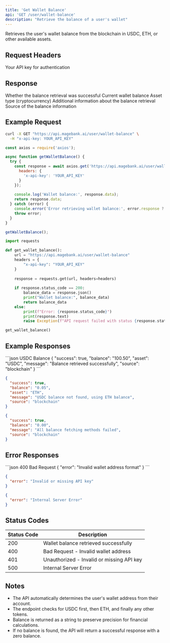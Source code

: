 ```yaml
---
title: 'Get Wallet Balance'
api: 'GET /user/wallet-balance'
description: "Retrieve the balance of a user's wallet"
---
```


Retrieves the user's wallet balance from the blockchain in USDC, ETH, or other available assets.

## Request Headers

<ParamField header="x-api-key" type="string" required>
  Your API key for authentication
</ParamField>

## Response

<ResponseField name="success" type="boolean">
  Whether the balance retrieval was successful
</ResponseField>

<ResponseField name="balance" type="string">
  Current wallet balance
</ResponseField>

<ResponseField name="asset" type="string">
  Asset type (cryptocurrency)
</ResponseField>

<ResponseField name="message" type="string">
  Additional information about the balance retrieval
</ResponseField>

<ResponseField name="source" type="string">
  Source of the balance information
</ResponseField>

## Example Request

<CodeGroup>

```bash cURL
curl -X GET "https://api.magebank.ai/user/wallet-balance" \
  -H "x-api-key: YOUR_API_KEY"
```

```javascript Node.js
const axios = require('axios');

async function getWalletBalance() {
  try {
    const response = await axios.get('https://api.magebank.ai/user/wallet-balance', {
      headers: {
        'x-api-key': 'YOUR_API_KEY'
      }
    });
    
    console.log('Wallet balance:', response.data);
    return response.data;
  } catch (error) {
    console.error('Error retrieving wallet balance:', error.response ? error.response.data : error.message);
    throw error;
  }
}

getWalletBalance();
```

```python Python
import requests

def get_wallet_balance():
    url = "https://api.magebank.ai/user/wallet-balance"
    headers = {
        "x-api-key": "YOUR_API_KEY"
    }
    
    response = requests.get(url, headers=headers)
    
    if response.status_code == 200:
        balance_data = response.json()
        print("Wallet balance:", balance_data)
        return balance_data
    else:
        print(f"Error: {response.status_code}")
        print(response.text)
        raise Exception(f"API request failed with status {response.status_code}")

get_wallet_balance()
```

</CodeGroup>

## Example Responses

<ResponseExample>
```json USDC Balance
{
  "success": true,
  "balance": "100.50",
  "asset": "USDC",
  "message": "Balance retrieved successfully",
  "source": "blockchain"
}
```

```json ETH Balance
{
  "success": true,
  "balance": "0.05",
  "asset": "ETH",
  "message": "USDC balance not found, using ETH balance",
  "source": "blockchain"
}
```

```json Zero Balance
{
  "success": true,
  "balance": "0.00",
  "message": "All balance fetching methods failed",
  "source": "blockchain"
}
```
</ResponseExample>

## Error Responses

<ResponseExample>
```json 400 Bad Request
{
  "error": "Invalid wallet address format"
}
```

```json 401 Unauthorized
{
  "error": "Invalid or missing API key"
}
```

```json 500 Internal Server Error
{
  "error": "Internal Server Error"
}
```
</ResponseExample>

## Status Codes

| Status Code | Description |
|-------------|-------------|
| 200 | Wallet balance retrieved successfully |
| 400 | Bad Request - Invalid wallet address |
| 401 | Unauthorized - Invalid or missing API key |
| 500 | Internal Server Error |

## Notes

- The API automatically determines the user's wallet address from their account.
- The endpoint checks for USDC first, then ETH, and finally any other tokens.
- Balance is returned as a string to preserve precision for financial calculations.
- If no balance is found, the API will return a successful response with a zero balance.